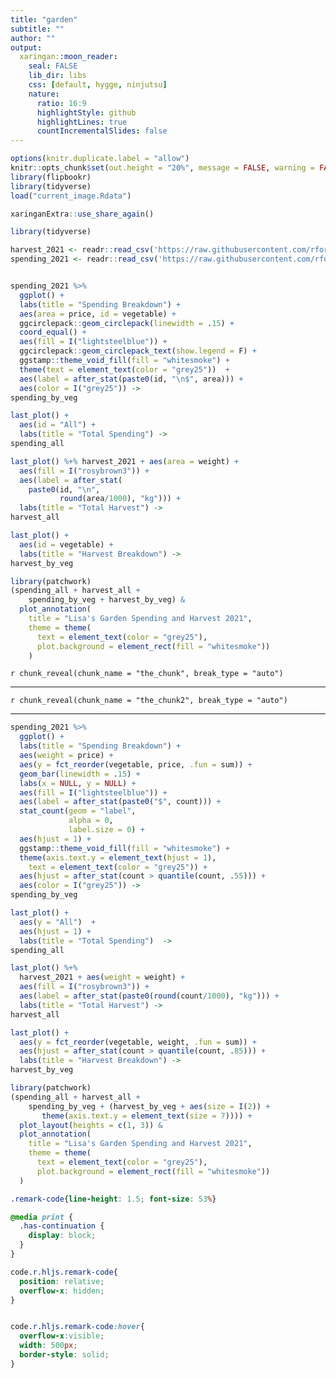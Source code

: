 ```yaml
---
title: "garden"
subtitle: ""
author: ""
output:
  xaringan::moon_reader:
    seal: FALSE
    lib_dir: libs
    css: [default, hygge, ninjutsu]
    nature:
      ratio: 16:9
      highlightStyle: github
      highlightLines: true
      countIncrementalSlides: false
---
```




```r
options(knitr.duplicate.label = "allow")
knitr::opts_chunk$set(out.height = "20%", message = FALSE, warning = FALSE, comment = "", cache = F)
library(flipbookr)
library(tidyverse)
load("current_image.Rdata")
```


```r
xaringanExtra::use_share_again()
```


```r
library(tidyverse)

harvest_2021 <- readr::read_csv('https://raw.githubusercontent.com/rfordatascience/tidytuesday/master/data/2024/2024-05-28/harvest_2021.csv')
spending_2021 <- readr::read_csv('https://raw.githubusercontent.com/rfordatascience/tidytuesday/master/data/2024/2024-05-28/spending_2021.csv')


spending_2021 %>% 
  ggplot() + 
  labs(title = "Spending Breakdown") +
  aes(area = price, id = vegetable) + 
  ggcirclepack::geom_circlepack(linewidth = .15) + 
  coord_equal() + 
  aes(fill = I("lightsteelblue")) +
  ggcirclepack::geom_circlepack_text(show.legend = F) +
  ggstamp::theme_void_fill(fill = "whitesmoke") + 
  theme(text = element_text(color = "grey25"))  + 
  aes(label = after_stat(paste0(id, "\n$", area))) + 
  aes(color = I("grey25")) -> 
spending_by_veg

last_plot() + 
  aes(id = "All") + 
  labs(title = "Total Spending") ->
spending_all

last_plot() %+% harvest_2021 + aes(area = weight) + 
  aes(fill = I("rosybrown3")) + 
  aes(label = after_stat(
    paste0(id, "\n", 
           round(area/1000), "kg"))) +
  labs(title = "Total Harvest") ->
harvest_all

last_plot() +
  aes(id = vegetable) + 
  labs(title = "Harvest Breakdown") ->
harvest_by_veg

library(patchwork)
(spending_all + harvest_all + 
    spending_by_veg + harvest_by_veg) &
  plot_annotation(
    title = "Lisa's Garden Spending and Harvest 2021", 
    theme = theme(
      text = element_text(color = "grey25"),
      plot.background = element_rect(fill = "whitesmoke"))
    )

```

`r chunk_reveal(chunk_name = "the_chunk", break_type = "auto")`


---


`r chunk_reveal(chunk_name = "the_chunk2", break_type = "auto")`

---

```r
spending_2021 %>% 
  ggplot() + 
  labs(title = "Spending Breakdown") +
  aes(weight = price) + 
  aes(y = fct_reorder(vegetable, price, .fun = sum)) +
  geom_bar(linewidth = .15) + 
  labs(x = NULL, y = NULL) +
  aes(fill = I("lightsteelblue")) +
  aes(label = after_stat(paste0("$", count))) + 
  stat_count(geom = "label", 
             alpha = 0, 
             label.size = 0) +
  aes(hjust = 1) +
  ggstamp::theme_void_fill(fill = "whitesmoke") +
  theme(axis.text.y = element_text(hjust = 1), 
    text = element_text(color = "grey25")) + 
  aes(hjust = after_stat(count > quantile(count, .55))) +
  aes(color = I("grey25")) -> 
spending_by_veg

last_plot() + 
  aes(y = "All")  + 
  aes(hjust = 1) + 
  labs(title = "Total Spending")  ->
spending_all

last_plot() %+% 
  harvest_2021 + aes(weight = weight) + 
  aes(fill = I("rosybrown3")) + 
  aes(label = after_stat(paste0(round(count/1000), "kg"))) +
  labs(title = "Total Harvest") ->
harvest_all

last_plot() +
  aes(y = fct_reorder(vegetable, weight, .fun = sum)) +
  aes(hjust = after_stat(count > quantile(count, .85))) +
  labs(title = "Harvest Breakdown") ->
harvest_by_veg

library(patchwork)
(spending_all + harvest_all + 
    spending_by_veg + (harvest_by_veg + aes(size = I(2)) + 
       theme(axis.text.y = element_text(size = 7)))) +
  plot_layout(heights = c(1, 3)) &
  plot_annotation(
    title = "Lisa's Garden Spending and Harvest 2021", 
    theme = theme(
      text = element_text(color = "grey25"),
      plot.background = element_rect(fill = "whitesmoke")) 
  ) 

```





```css
.remark-code{line-height: 1.5; font-size: 53%}

@media print {
  .has-continuation {
    display: block;
  }
}

code.r.hljs.remark-code{
  position: relative;
  overflow-x: hidden;
}


code.r.hljs.remark-code:hover{
  overflow-x:visible;
  width: 500px;
  border-style: solid;
}
```

